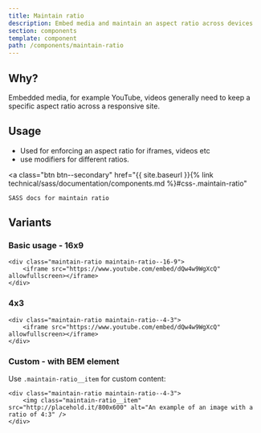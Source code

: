 ```yaml
---
title: Maintain ratio
description: Embed media and maintain an aspect ratio across devices
section: components
template: component
path: /components/maintain-ratio
---
```


## Why?

Embedded media, for example YouTube, videos generally need to keep a specific aspect ratio across a responsive site.

## Usage

- Used for enforcing an aspect ratio for iframes, videos etc
- use modifiers for different ratios.

<a
	class="btn btn--secondary"
	href="{{ site.baseurl }}{% link technical/sass/documentation/components.md %}#css-.maintain-ratio"
>
	SASS docs for maintain ratio
</a>

## Variants

### Basic usage - 16x9

```
<div class="maintain-ratio maintain-ratio--16-9">
    <iframe src="https://www.youtube.com/embed/dQw4w9WgXcQ" allowfullscreen></iframe>
</div>
```

### 4x3

```
<div class="maintain-ratio maintain-ratio--4-3">
    <iframe src="https://www.youtube.com/embed/dQw4w9WgXcQ" allowfullscreen></iframe>
</div>
```

### Custom - with BEM element

Use `.maintain-ratio__item` for custom content:

```
<div class="maintain-ratio maintain-ratio--4-3">
    <img class="maintain-ratio__item" src="http://placehold.it/800x600" alt="An example of an image with a ratio of 4:3" />
</div>
```
